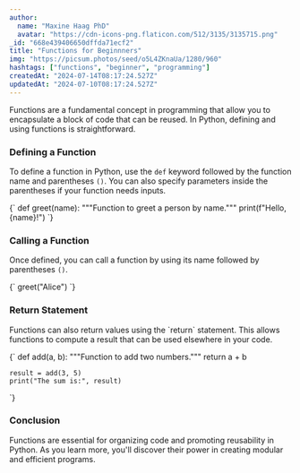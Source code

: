 ```yaml
---
author:
  name: "Maxine Haag PhD"
  avatar: "https://cdn-icons-png.flaticon.com/512/3135/3135715.png"
_id: "668e439406650dffda71ecf2"
title: "Functions for Beginnners"
img: "https://picsum.photos/seed/o5L4ZKnaUa/1280/960"
hashtags: ["functions", "beginner", "programming"]
createdAt: "2024-07-14T08:17:24.527Z"
updatedAt: "2024-07-10T08:17:24.527Z"
---
```


Functions are a fundamental concept in programming that allow you to encapsulate a block of code that can be reused. In Python, defining and using functions is straightforward.

### Defining a Function

To define a function in Python, use the `def` keyword followed by the function name and parentheses `()`. You can also specify parameters inside the parentheses if your function needs inputs.

<SyntaxHighlighter language="python">
  {`
    def greet(name):
        """Function to greet a person by name."""
        print(f"Hello, {name}!")
  `}
</SyntaxHighlighter>

### Calling a Function

Once defined, you can call a function by using its name followed by parentheses `()`.

<SyntaxHighlighter language="python">
  {`
    greet("Alice")
  `}
</SyntaxHighlighter>

### Return Statement

Functions can also return values using the \`return\` statement. This allows functions to compute a result that can be used elsewhere in your code.

<SyntaxHighlighter language="python">
  {`
    def add(a, b):
        """Function to add two numbers."""
        return a + b

    result = add(3, 5)
    print("The sum is:", result)
  `}
</SyntaxHighlighter>

### Conclusion

Functions are essential for organizing code and promoting reusability in Python. As you learn more, you'll discover their power in creating modular and efficient programs.
